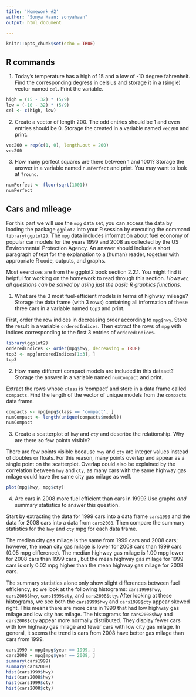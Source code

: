 ```yaml
---
title: 'Homework #2'
author: "Sonya Haan; sonyahaan"
output: html_document

---
```


```r
knitr::opts_chunk$set(echo = TRUE)
```

## R commands
1. Today's temperature has a high of 15 and a low of -10 degree fahrenheit.  Find the corresponding degress in celsius and storage it in a (single) vector named `cel`. Print the variable.

```r
high = (15 - 32) * (5/9)
low = (-10 - 32) * (5/9)
cel <- c(high, low)
```

2. Create a vector of length 200. The odd entries should be 1 and even entries should be 0. Storage the created in a variable named `vec200` and print.

```r
vec200 = rep(c(1, 0), length.out = 200)
vec200
```

3. How many perfect squares are there between 1 and 1001? Storage the answer in a  variable named `numPerfect` and print. You may want to look at `?round`.

```r
numPerfect <- floor(sqrt(1001))
numPerfect
```

## Cars and mileage
For this part we will use the `mpg` data set, you can access the data by loading the package `ggplot2` into your R session by executing the command 
`library(ggplot2)`. The `mpg` data includes information about fuel economy of popular car models
for the years 1999 and 2008 as collected by the US Environmental Protection Agency. An answer should include a short paragraph of text for the explanation to a (human) reader, together with appropriate R code, outputs, and graphs.

Most exercises are from the ggplot2 book section 2.2.1. You might find it helpful for working on the homework to read through this section. *However, all questions can be solved by using just the basic R graphics functions.*

1. What are the 3 most fuel-efficient models in terms of highway mileage? Storage the data frame (with 3 rows) containing all information of these three cars in a variable named `top3` and print.

First, order the row indices in decreasing order according to `mpg$hwy`. Store the result in a variable `orderedIndices`. Then extract the rows of `mpg` with indices corresponding to the first 3 entries of `orderedIndices`.

```r
library(ggplot2)
orderedIndices <- order(mpg$hwy, decreasing = TRUE)
top3 <- mpg[orderedIndices[1:3], ]
top3
```

2. How many different compact models are included in this dataset? Storage the answer in  a variable named `numCompact` and print.

Extract the rows whose `class` is 'compact' and store in a data frame called `compacts`. Find the length of the vector of unique models from the `compacts` data frame.

```r
compacts <- mpg[mpg$class == 'compact', ]
numCompact <- length(unique(compacts$model))
numCompact
```

3. Create a scatterplot of `hwy` and `cty` and describe the relationship. Why are there so few points visible?

There are few points visible because `hwy` and `cty` are integer values instead of doubles or floats. For this reason, many points overlap and appear as a single point on the scatterplot. Overlap could also be explained by the correlation between `hwy` and `cty`, as many cars with the same highway gas milage could have the same city gas milage as well.

```r
plot(mpg$hwy, mpg$cty)
```

4. Are cars in 2008 more fuel efficient than cars in 1999? Use graphs *and* summary statistics to answer this question. 

Start by extracting the data for 1999 cars into a data frame `cars1999` and the data for 2008 cars into a data from `cars2008`. Then compare the summary statistics for the `hwy` and `cty` mpg for each data frame. 

The median city gas milage is the same from 1999 cars and 2008 cars; however, the mean city gas milage is lower for 2008 cars than 1999 cars (0.05 mpg difference). The median highway gas milage is 1.00 mpg lower for 2008 cars than 1999 cars , but the mean highway gas milage for 1999 cars is only 0.02 mpg higher than the mean highway gas milage for 2008 cars.

The summary statistics alone only show slight differences between fuel efficiency, so we look at the following histograms: `cars1999$hwy`, `cars2008$hwy`, `cars1999$cty`, and `cars2008$cty`. After looking at these histograms, we see both the `cars1999$hwy` and `cars1999$cty` appear skewed right. This means there are more cars in 1999 that had low highway gas milage and low city has milage. The histograms for `cars2008$hwy` and `cars2008$cty` appear more normally distributed. They display fewer cars with low highway gas milage and fewer cars with low city gas milage. In general, it seems the trend is cars from 2008 have better gas milage than cars from 1999.

```r
cars1999 = mpg[mpg$year == 1999, ]
cars2008 = mpg[mpg$year == 2008, ]
summary(cars1999)
summary(cars2008)
hist(cars1999$hwy)
hist(cars2008$hwy)
hist(cars1999$cty)
hist(cars2008$cty)
```
